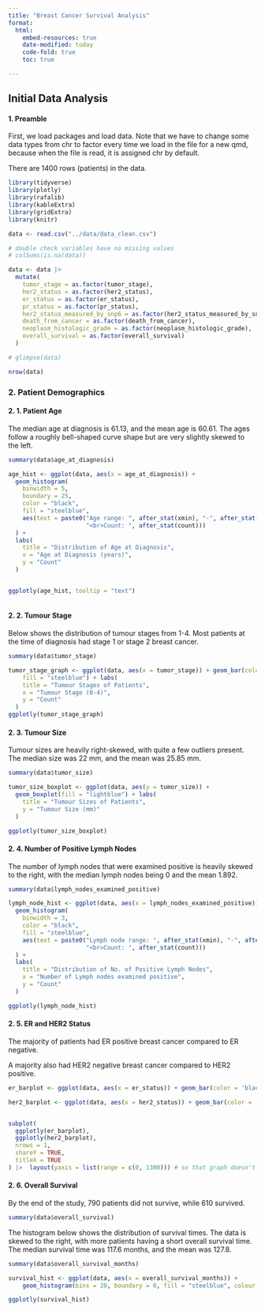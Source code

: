 ```yaml
---
title: "Breast Cancer Survival Analysis"
format: 
  html:
    embed-resources: true
    date-modified: today
    code-fold: true
    toc: true

---
```


## Initial Data Analysis

#### 1. Preamble

First, we load packages and load data. Note that we have to change some data types from chr to factor every time we load in the file for a new qmd, because when the file is read, it is assigned chr by default.

There are 1400 rows (patients) in the data.

```r
library(tidyverse)
library(plotly)
library(rafalib)
library(kableExtra)
library(gridExtra)
library(knitr)

```

```r
data <- read.csv("../data/data_clean.csv")

# double check variables have no missing values 
# colSums(is.na(data))

data <- data |>
  mutate(
    tumor_stage = as.factor(tumor_stage),
    her2_status = as.factor(her2_status),
    er_status = as.factor(er_status),
    pr_status = as.factor(pr_status),
    her2_status_measured_by_snp6 = as.factor(her2_status_measured_by_snp6),
    death_from_cancer = as.factor(death_from_cancer),
    neoplasm_histologic_grade = as.factor(neoplasm_histologic_grade),
    overall_survival = as.factor(overall_survival)
  )

# glimpse(data)

nrow(data)

```


### 2. Patient Demographics

#### 2. 1. Patient Age

The median age at diagnosis is 61.13, and the mean age is 60.61. The ages follow a roughly bell-shaped curve shape but are very slightly skewed to the left.
 
```r

summary(data$age_at_diagnosis)

age_hist <- ggplot(data, aes(x = age_at_diagnosis)) +
  geom_histogram(
    binwidth = 5,
    boundary = 25,
    color = "black",
    fill = "steelblue",
    aes(text = paste0("Age range: ", after_stat(xmin), "-", after_stat(xmax),
                      "<br>Count: ", after_stat(count)))
  ) +
  labs(
    title = "Distribution of Age at Diagnosis",
    x = "Age at Diagnosis (years)",
    y = "Count"
  )


ggplotly(age_hist, tooltip = "text")



```

#### 2. 2. Tumour Stage

Below shows the distribution of tumour stages from 1-4. Most patients at the time of diagnosis had stage 1 or stage 2 breast cancer.

```r

summary(data$tumor_stage)

tumor_stage_graph <- ggplot(data, aes(x = tumor_stage)) + geom_bar(color = "black",
    fill = "steelblue") + labs(
    title = "Tumour Stages of Patients",
    x = "Tumour Stage (0-4)",
    y = "Count"
  )
ggplotly(tumor_stage_graph)

```

#### 2. 3. Tumour Size

Tumour sizes are heavily right-skewed, with quite a few outliers present. The median size was 22 mm, and the mean was 25.85 mm.

```r

summary(data$tumor_size)

tumor_size_boxplot <- ggplot(data, aes(y = tumor_size)) +
  geom_boxplot(fill = "lightblue") + labs(
    title = "Tumour Sizes of Patients",
    y = "Tumour Size (mm)"
  )

ggplotly(tumor_size_boxplot)

```

#### 2. 4. Number of Positive Lymph Nodes

The number of lymph nodes that were examined positive is heavily skewed to the right, with the median lymph nodes being 0 and the mean 1.892.

```r
summary(data$lymph_nodes_examined_positive)

lymph_node_hist <- ggplot(data, aes(x = lymph_nodes_examined_positive)) +
  geom_histogram(
    binwidth = 3,
    color = "black",
    fill = "steelblue",
    aes(text = paste0("Lymph node range: ", after_stat(xmin), "-", after_stat(xmax),
                      "<br>Count: ", after_stat(count)))
  ) +
  labs(
    title = "Distribution of No. of Positive Lymph Nodes",
    x = "Number of Lymph nodes examined positive",
    y = "Count"
  )

ggplotly(lymph_node_hist)
```

#### 2. 5. ER and HER2 Status

The majority of patients had ER positive breast cancer compared to ER negative. 

A majority also had HER2 negative breast cancer compared to HER2 positive.

```r
er_barplot <- ggplot(data, aes(x = er_status)) + geom_bar(color = 'black', fill = "steelblue") + labs(x = "ER Status", y = "Count") 

her2_barplot <- ggplot(data, aes(x = her2_status)) + geom_bar(color = 'black',fill = "steelblue") + labs(x = "HER2 Status", y = "Count") +  ggtitle("Distribution of ER Status                    Distribution of HER2 Status")


subplot(
  ggplotly(er_barplot), 
  ggplotly(her2_barplot), 
  nrows = 1, 
  shareY = TRUE, 
  titleX = TRUE
) |>  layout(yaxis = list(range = c(0, 1300))) # so that graph doesn't get cut off
```

#### 2. 6. Overall Survival


By the end of the study, 790 patients did not survive, while 610 survived. 

```r
summary(data$overall_survival)
```


The histogram below shows the distribution of survival times. The data is skewed to the right, with more patients having a short overall survival time. The median survival time was 117.6 months, and the mean was 127.8.


```r
summary(data$overall_survival_months)

survival_hist <- ggplot(data, aes(x = overall_survival_months)) +
    geom_histogram(bins = 20, boundary = 0, fill = "steelblue", colour ='black')

ggplotly(survival_hist)



```

